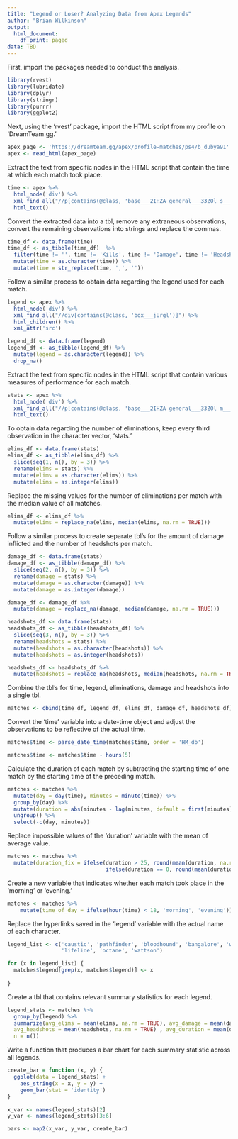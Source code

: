 ```yaml
---
title: "Legend or Loser? Analyzing Data from Apex Legends"
author: "Brian Wilkinson"
output:
  html_document:
    df_print: paged
data: TBD
---
```



First, import the packages needed to conduct the analysis.

```r
library(rvest)
library(lubridate)
library(dplyr)
library(stringr)
library(purrr)
library(ggplot2)
```


Next, using the 'rvest' package, import the HTML script from my profile on 'DreamTeam.gg.' 

```r
apex_page <- 'https://dreamteam.gg/apex/profile-matches/ps4/b_dubya91'
apex <- read_html(apex_page)
```


Extract the text from specific nodes in the HTML script that contain the time at which each match took place.  

```r
time <- apex %>%
  html_node('div') %>%
  xml_find_all("//p[contains(@class, 'base___2IHZA general___33ZOl s___3mnzq s-mobile___3i3cb left___1AJ7s semibold___1ArSI l_l___1BRm- l_l-mobile___3p5vc')]") %>%
  html_text()
```


Convert the extracted data into a tbl, remove any extraneous observations, convert the remaining observations into strings and replace the commas.

```r
time_df <- data.frame(time)
time_df <- as_tibble(time_df)  %>%
  filter(time != '', time != 'Kills', time != 'Damage', time != 'Headshots') %>%
  mutate(time = as.character(time)) %>%
  mutate(time = str_replace(time, ',', ''))
```


Follow a similar process to obtain data regarding the legend used for each match.

```r
legend <- apex %>%
  html_node('div') %>%
  xml_find_all("//div[contains(@class, 'box___jUrgl')]") %>%
  html_children() %>%
  xml_attr('src')

legend_df <- data.frame(legend)
legend_df <- as_tibble(legend_df) %>%
  mutate(legend = as.character(legend)) %>%
  drop_na()
```


Extract the text from specific nodes in the HTML script that contain various measures of performance for each match.

```r
stats <- apex %>%
  html_node('div') %>%
  xml_find_all("//p[contains(@class, 'base___2IHZA general___33ZOl m___1GMQu m-mobile___1ifKn left___1AJ7s bold___1xn02 ellipsis___2YNw_ l_m___3SqLU l_m-mobile___2QlVQ')]") %>%
  html_text()
```


To obtain data regarding the number of eliminations, keep every third observation in the character vector, 'stats.'

```r
elims_df <- data.frame(stats)
elims_df <- as_tibble(elims_df) %>%
  slice(seq(1, n(), by = 3)) %>%
  rename(elims = stats) %>%
  mutate(elims = as.character(elims)) %>%
  mutate(elims = as.integer(elims))
```


Replace the missing values for the number of eliminations per match with the median value of all matches.

```r
elims_df <- elims_df %>%
  mutate(elims = replace_na(elims, median(elims, na.rm = TRUE)))
```


Follow a similar process to create separate tbl's for the amount of damage inflicted and the number of headshots per match.

```r
damage_df <- data.frame(stats)
damage_df <- as_tibble(damage_df) %>%
  slice(seq(2, n(), by = 3)) %>%
  rename(damage = stats) %>%
  mutate(damage = as.character(damage)) %>%
  mutate(damage = as.integer(damage))

damage_df <- damage_df %>%
  mutate(damage = replace_na(damage, median(damage, na.rm = TRUE)))

headshots_df <- data.frame(stats)
headshots_df <- as_tibble(headshots_df) %>%
  slice(seq(3, n(), by = 3)) %>%
  rename(headshots = stats) %>%
  mutate(headshots = as.character(headshots)) %>%
  mutate(headshots = as.integer(headshots))

headshots_df <- headshots_df %>%
  mutate(headshots = replace_na(headshots, median(headshots, na.rm = TRUE)))
```


Combine the tbl's for time, legend, eliminations, damage and headshots into a single tbl.

```r
matches <- cbind(time_df, legend_df, elims_df, damage_df, headshots_df)
```


Convert the 'time' variable into a date-time object and adjust the observations to be reflective of the actual time.

```r
matches$time <- parse_date_time(matches$time, order = 'HM_db')

matches$time <- matches$time - hours(5)
```


Calculate the duration of each match by subtracting the starting time of one match by the starting time of the preceding match.

```r
matches <- matches %>%
  mutate(day = day(time), minutes = minute(time)) %>%
  group_by(day) %>%
  mutate(duration = abs(minutes - lag(minutes, default = first(minutes)))) %>%
  ungroup() %>%
  select(-c(day, minutes))
```


Replace impossible values of the 'duration' variable with the mean of average value.

```r
matches <- matches %>%
  mutate(duration_fix = ifelse(duration > 25, round(mean(duration, na.rm = TRUE), 0),
                               ifelse(duration == 0, round(mean(duration, na.rm = TRUE), 0), duration)))

```


Create a new variable that indicates whether each match took place in the 'morning' or 'evening.'

```r
matches <- matches %>%
    mutate(time_of_day = ifelse(hour(time) < 18, 'morning', 'evening'))
```


Replace the hyperlinks saved in the 'legend' variable with the actual name of each character.

```r
legend_list <- c('caustic', 'pathfinder', 'bloodhound', 'bangalore', 'wraith', 'gibraltar', 'mirage',
                 'lifeline', 'octane', 'wattson')

for (x in legend_list) {
  matches$legend[grep(x, matches$legend)] <- x
  
}
```


Create a tbl that contains relevant summary statistics for each legend.

```r
legend_stats <- matches %>%
  group_by(legend) %>%
  summarize(avg_elims = mean(elims, na.rm = TRUE), avg_damage = mean(damage, na.rm = TRUE),
  avg_headshots = mean(headshots, na.rm = TRUE) , avg_duration = mean(duration, na.rm = TRUE),
  n = n())
```


Write a function that produces a bar chart for each summary statistic across all legends.

```r
create_bar = function (x, y) {
  ggplot(data = legend_stats) +
    aes_string(x = x, y = y) +
    geom_bar(stat = 'identity')
}

x_var <- names(legend_stats)[2]
y_var <- names(legend_stats)[3:6]

bars <- map2(x_var, y_var, create_bar)
```





